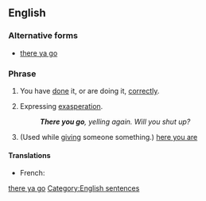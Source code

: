 <!--subst: of [[Template:sync]]-->
<!--If you edit this entry, please also edit [[there ya go]] to ensure these two entries remain synchronized.-->[[Category:Synchronized entries|there ya go]]
==English==

===Alternative forms===
*[[there ya go]]

===Phrase===
{{infl|en|phrase|head=[[there]] [[you]] [[go]]}}

# {{informal|idiom}} You have [[do]]ne it, or are doing it, [[correctly]].
# {{informal|idiom}} Expressing [[exasperation]].
#: '''''There you go''', yelling again. Will you shut up?''
# {{informal|idiom}} (Used while [[give|giving]] someone something.) [[here you are]]

====Translations====
{{trans-top|you have done it, or are doing it, correctly}}
* French: {{t+|fr|ça y est}}
{{trans-mid}}
{{trans-bottom}}

{{trans-top|expressing exasperation}}
{{trans-mid}}
{{trans-bottom}}

{{trans-see|here you are}}

[[Category:English sentences]]